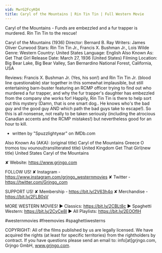 ```yaml
---
vid: MwrG2FcyKQ4
title: Caryl of the Mountains | Rin Tin Tin | Full Western Movie
---
```


Caryl of the Mountains - Funds are embezzled and a fur trapper is murdered. Rin Tin Tin to the rescue!

Caryl of the Mountains (1936)
Director: Bernard B. Ray
Writers: James Oliver Curwood
Stars: Rin Tin Tin Jr., Francis X. Bushman Jr., Lois Wilde
Genre: Western
Country: United States
Language: English
Also Known As: Get That Girl
Release Date: March 27, 1936 (United States)
Filming Location: Big Bear Lake, Big Bear Valley, San Bernardino National Forest, California, USA

Reviews:
Francis X. Bushman Jr. (Yes, his son!) and Rin Tin Tin Jr. (blood line questionable) star together in this somewhat implausible, but still entertaining barn-buster featuring an RCMP officer trying to find out who murdered a fur trapper, and why the fur trapper's daughter has embezzled from the company she works for! Happily, Rin Tin Tin is there to help sort out this mystery (Damn, that is one smart dog.. He knows who's the bad guy and the good guy AND which path the bad guys take to escape!). So this is all nonsense, not really to be taken seriously (including the atrocious Canadian accents and the RCMP mistakes!) but nevertheless good for an hour to kill.
- written by "Spuzzlightyear" on IMDb.com

Also Known As (AKA):
(original title) Caryl of the Mountains
Greece O tromos tou vounou(transliterated title)
United Kingdom Get That Girl(new title)
United States Caryl of the Mountains

✘ Website: https://www.grjngo.com

FOLLOW US!
✘ Instagram - https://www.instagram.com/grjngo_westernmovies
✘ Twitter - https://twitter.com/Grjngo_com

SUPPORT US!
✘ Membership - https://bit.ly/2V63h4q
✘ Merchandise - https://bit.ly/2FLB0sV

MORE WESTERN MOVIES! 
► Classics: https://bit.ly/2CBLt8c 
► Spaghetti Western: https://bit.ly/2CyCe8I 
► All Playlists: https://bit.ly/2EOOfIH 

#westernmovies #freemovies #spaghettiwesterns

COPYRIGHT: All of the films published by us are legally licensed. We have acquired the rights (at least for specific territories) from the rightholders by contract. If you have questions please send an email to: info[at]grjngo.com, Grjngo GmbH, www.grjngo.com.